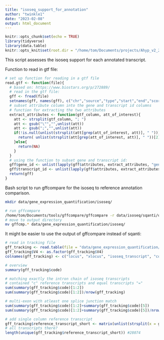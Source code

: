 ```yaml
---
title: "isoseq_support_for_annotation"
author: "twinkle1"
date: "2023-02-08"
output: html_document
---
```


```r
knitr::opts_chunk$set(echo = TRUE)
library(tidyverse)
library(data.table)
knitr::opts_knit$set(root.dir = "/home/tom/Documents/projects/Ahyp_v2_2_publication/")
```


This script assesses the isoseq support for each annotated transcript.

Function to read in gtf file:

```r
# set up function for reading in a gtf file
read.gtf <- function(file){
  # based on: https://www.biostars.org/p/272889/
  # read in the gtf file:
  gff <- fread(file)
  setnames(gff, names(gff), c("chr","source","type","start","end","score","strand","phase","attributes"))
  # subset attribute column into the gene and transcript id columns
  # function for extracting the two attributes
  extract_attributes <- function(gtf_column, att_of_interest){
    att <- strsplit(gtf_column, "; ")
    att <- gsub("\"","",unlist(att))
    att <- gsub(";","",unlist(att))
    if(!is.null(unlist(strsplit(att[grep(att_of_interest, att)], " ")))){
      return( unlist(strsplit(att[grep(att_of_interest, att)], " "))[2])
    }else{
      return(NA)
    }
  }
  # using the function to subset gene and transcript id:
  gff$gene_id <- unlist(lapply(gff$attributes, extract_attributes, "gene"))
  gff$transcript_id <- unlist(lapply(gff$attributes, extract_attributes, "transcript"))
  return(gff)
}
```

Bash script to run gffcompare for the isoseq to reference annotation comparison.

```bash
mkdir data/gene_expression_quantification/isoseq/

# run gffcompare
/home/tom/Documents/tools/gffcompare/gffcompare -r data/isoseq/sqanti/output_polished/combined.collapsed.min_fl_2.filtered_corrected.gtf polished_genome_annotation/annotation/Ahypochondriacus_2.2_polished_corrected.gtf
# move to output directory
mv gffcmp.* data/gene_expression_quantification/isoseq/
```


It might be easier to use the output of gffcompare instead of sqanti:


```r
# read in tracking file
gff_tracking <- read.table(file = "data/gene_expression_quantification/isoseq/gffcmp.tracking")
gff_tracking$V4 <- as.factor(gff_tracking$V4)
colnames(gff_tracking) <- c("locus", "xlocus", "isoseq_transcript", "code", "reference_transcript")

# overview
summary(gff_tracking$code)

# matching exactly the intron chain of isoseq transcripts
# contained "c" reference transcripts and equal transcripts "="
sum(summary(gff_tracking$code)[1:2])
sum(summary(gff_tracking$code)[1:2])/nrow(gff_tracking)

# multi-exon with atleast one splice junction match
sum(summary(gff_tracking$code)[1:2]+summary(gff_tracking$code)[5])
sum(summary(gff_tracking$code)[1:2]+summary(gff_tracking$code)[5])/nrow(gff_tracking)

# add single column reference transcript
gff_tracking$reference_transcript_short <- matrix(unlist(strsplit(x = gff_tracking$reference_transcript, split = "\\|")), ncol = 7, byrow = T)[,2]
# all transcripts there?
length(unique(gff_tracking$reference_transcript_short)) #28074
```



